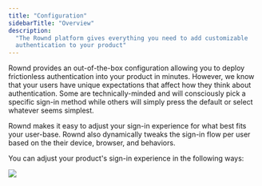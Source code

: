 ```yaml
---
title: "Configuration"
sidebarTitle: "Overview"
description:
  "The Rownd platform gives everything you need to add customizable
  authentication to your product"
---
```


Rownd provides an out-of-the-box configuration allowing you to deploy frictionless authentication into your product in minutes. However, we know that your users have unique expectations that affect how they think about authentication. Some are technically-minded and will consciously pick a specific sign-in method while others will simply press the default or select whatever seems simplest.

Rownd makes it easy to adjust your sign-in experience for what best fits your user-base. Rownd also dynamically tweaks the sign-in flow per user based on the their device, browser, and behaviors.

You can adjust your product's sign-in experience in the following ways:

<CardGroup>
  <Card
    title="Authentication methods"
    icon="lock-open"
    href="/configuration/authentication-methods/overview">
  </Card>
  <Card
    title="Customizations"
    icon="paintbrush"
    href="/configuration/customizations/global-style">
  </Card>
  <Card
    title="User profiles"
    icon="user"
    href="/configuration/user-accounts/overview">
  </Card>
  <Card
    title="Mobile apps"
    icon="mobile"
    href="/configuration/mobile/overview">
  </Card>
</CardGroup>

![](/images/configuration.png)
